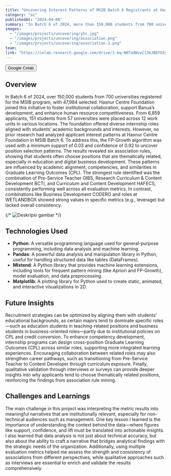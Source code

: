 ```yaml
---
title: "Uncovering Interest Patterns of MSIB Batch 6 Registrants at Hasnur Centre Foundation using the Frequent Pattern Growth Algorithm"
category: "ai"
publishedAt: "2024-04-08"
summary: "In Batch 6 of 2024, more than 150,000 students from 700 universities registered for the MSIB program, with 47,984 students selected to participate ..."
images:
  - "/images/projects/uncovering/yhc.jpg"
  - "/images/projects/uncovering/association.png"
  - "/images/projects/uncovering/association-2.png"
team:
link: "https://colab.research.google.com/drive/1-kq-N8TadWvvCl3kJBEFG5y0zVkUhZJh?usp=sharing"
---
```


<Button href="https://colab.research.google.com/drive/1-kq-N8TadWvvCl3kJBEFG5y0zVkUhZJh?usp=sharing" size="l" data-border="rounded" variant="tertiary" weight="default" prefixIcon="colab">
  <Text variant="body-default-m">Google Colab</Text>
</Button>

## Overview

In Batch 6 of 2024, over 150,000 students from 700 universities registered for the MSIB program, with 47,984 selected. Hasnur Centre Foundation joined this initiative to foster institutional collaboration, support Banua’s development, and enhance human resource competitiveness. From 6,859 applicants, 151 students from 57 universities were placed across 12 work units in various locations. The foundation offered diverse internship roles aligned with students’ academic backgrounds and interests. However, no prior research had analyzed applicant interest patterns at Hasnur Centre Foundation in MSIB Batch 6. To address this, the FP-Growth algorithm was used with a minimum support of 0.03 and confidence of 0.92 to uncover position selection patterns. The results revealed six association rules, showing that students often choose positions that are thematically related, especially in education and digital business development. These patterns are influenced by academic alignment, competencies, and similarities in Graduate Learning Outcomes (CPL). The strongest rule identified was the combination of Pre-Service Teacher GIBS, Research Curriculum & Content Development BCTI, and Curriculum and Content Development HAFECS, consistently performing well across all evaluation metrics. In contrast, combinations like Business Development CODERO and roles at WETLANDBOX showed strong values in specific metrics (e.g., leverage) but lacked overall consistency.

{/* ![Deskripsi gambar](/images/projects/uncovering/association-2.png) */}

## Technologies Used

- **Python**: A versatile programming language used for general-purpose programming, including data analysis and machine learning.
- **Pandas**: A powerful data analysis and manipulation library in Python, useful for handling structured data like tables (DataFrames).
- **Mlxtend**: A Python library that provides machine learning extensions, including tools for frequent pattern mining (like Apriori and FP-Growth), model evaluation, and data preprocessing.
- **Matplotlib**: A plotting library for Python used to create static, animated, and interactive visualizations in 2D.

## Future Insights

Recruitment strategies can be optimized by aligning them with students’ educational backgrounds, as certain majors tend to dominate specific roles—such as education students in teaching-related positions and business students in business-oriented roles—partly due to institutional policies on CPL and credit conversion. To enhance competency development, internship programs can design cross-position Graduate Learning Outcomes (CPL) across similar roles, supporting more integrated learning experiences. Encouraging collaboration between related roles may also strengthen career pathways, such as transitioning from Pre-Service Teacher to Content Developer through curriculum exposure. Finally, qualitative validation through interviews or surveys can provide deeper insights into why applicants tend to choose thematically related positions, reinforcing the findings from association rule mining.

## Challenges and Learnings

The main challenge in this project was interpreting the metric results into meaningful narratives that are institutionally relevant, especially for non-technical audiences such as management. One key lesson I learned is the importance of understanding the context behind the data—where figures like support, confidence, and lift must be translated into actionable insights. I also learned that data analysis is not just about technical accuracy, but also about the ability to craft a narrative that bridges analytical findings with the strategic needs of the organization. Additionally, using multiple evaluation metrics helped me assess the strength and consistency of associations from different perspectives, while qualitative approaches such as interviews are essential to enrich and validate the results comprehensively.
